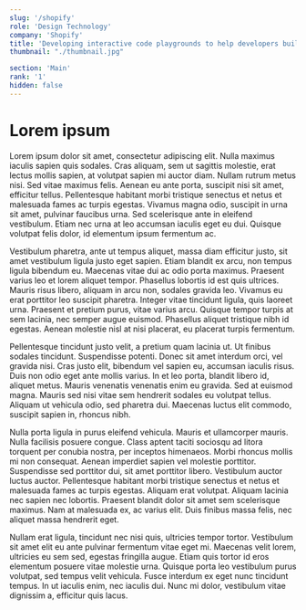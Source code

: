 ```yaml
---
slug: '/shopify'
role: 'Design Technology'
company: 'Shopify'
title: 'Developing interactive code playgrounds to help developers build Shopify apps'
thumbnail: "./thumbnail.jpg"

section: 'Main'
rank: '1'
hidden: false
---
```


# Lorem ipsum

Lorem ipsum dolor sit amet, consectetur adipiscing elit. Nulla maximus iaculis sapien quis sodales. Cras aliquam, sem ut sagittis molestie, erat lectus mollis sapien, at volutpat sapien mi auctor diam. Nullam rutrum metus nisi. Sed vitae maximus felis. Aenean eu ante porta, suscipit nisi sit amet, efficitur tellus. Pellentesque habitant morbi tristique senectus et netus et malesuada fames ac turpis egestas. Vivamus magna odio, suscipit in urna sit amet, pulvinar faucibus urna. Sed scelerisque ante in eleifend vestibulum. Etiam nec urna at leo accumsan iaculis eget eu dui. Quisque volutpat felis dolor, id elementum ipsum fermentum ac.

Vestibulum pharetra, ante ut tempus aliquet, massa diam efficitur justo, sit amet vestibulum ligula justo eget sapien. Etiam blandit ex arcu, non tempus ligula bibendum eu. Maecenas vitae dui ac odio porta maximus. Praesent varius leo et lorem aliquet tempor. Phasellus lobortis id est quis ultrices. Mauris risus libero, aliquam in arcu non, sodales gravida leo. Vivamus eu erat porttitor leo suscipit pharetra. Integer vitae tincidunt ligula, quis laoreet urna. Praesent et pretium purus, vitae varius arcu. Quisque tempor turpis at sem lacinia, nec semper augue euismod. Phasellus aliquet tristique nibh id egestas. Aenean molestie nisl at nisi placerat, eu placerat turpis fermentum.

Pellentesque tincidunt justo velit, a pretium quam lacinia ut. Ut finibus sodales tincidunt. Suspendisse potenti. Donec sit amet interdum orci, vel gravida nisi. Cras justo elit, bibendum vel sapien eu, accumsan iaculis risus. Duis non odio eget ante mollis varius. In et leo porta, blandit libero id, aliquet metus. Mauris venenatis venenatis enim eu gravida. Sed at euismod magna. Mauris sed nisi vitae sem hendrerit sodales eu volutpat tellus. Aliquam ut vehicula odio, sed pharetra dui. Maecenas luctus elit commodo, suscipit sapien in, rhoncus nibh.

Nulla porta ligula in purus eleifend vehicula. Mauris et ullamcorper mauris. Nulla facilisis posuere congue. Class aptent taciti sociosqu ad litora torquent per conubia nostra, per inceptos himenaeos. Morbi rhoncus mollis mi non consequat. Aenean imperdiet sapien vel molestie porttitor. Suspendisse sed porttitor dui, sit amet porttitor libero. Vestibulum auctor luctus auctor. Pellentesque habitant morbi tristique senectus et netus et malesuada fames ac turpis egestas. Aliquam erat volutpat. Aliquam lacinia nec sapien nec lobortis. Praesent blandit dolor sit amet sem scelerisque maximus. Nam at malesuada ex, ac varius elit. Duis finibus massa felis, nec aliquet massa hendrerit eget.

Nullam erat ligula, tincidunt nec nisi quis, ultricies tempor tortor. Vestibulum sit amet elit eu ante pulvinar fermentum vitae eget mi. Maecenas velit lorem, ultricies eu sem sed, egestas fringilla augue. Etiam quis tortor id eros elementum posuere vitae molestie urna. Quisque porta leo vestibulum purus volutpat, sed tempus velit vehicula. Fusce interdum ex eget nunc tincidunt tempus. In ut iaculis enim, nec iaculis dui. Nunc mi dolor, vestibulum vitae dignissim a, efficitur quis lacus.